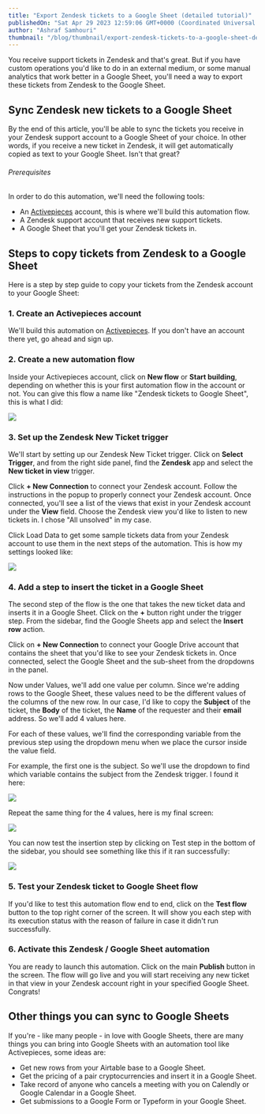 ```yaml
---
title: "Export Zendesk tickets to a Google Sheet (detailed tutorial)"
publishedOn: "Sat Apr 29 2023 12:59:06 GMT+0000 (Coordinated Universal Time)"
author: "Ashraf Samhouri"
thumbnail: "/blog/thumbnail/export-zendesk-tickets-to-a-google-sheet-detailed-tutorial.png"
---
```


You receive support tickets in Zendesk and that's great. But if you have custom operations you'd like to do in an external medium, or some manual analytics that work better in a Google Sheet, you'll need a way to export these tickets from Zendesk to the Google Sheet.

Sync Zendesk new tickets to a Google Sheet
------------------------------------------

By the end of this article, you'll be able to sync the tickets you receive in your Zendesk support account to a Google Sheet of your choice. In other words, if you receive a new ticket in Zendesk, it will get automatically copied as text to your Google Sheet. Isn't that great?

###### Prerequisites

In order to do this automation, we'll need the following tools:

*   An [Activepieces](https://cloud.activepieces.com/sign-up) account, this is where we'll build this automation flow.
*   A Zendesk support account that receives new support tickets.
*   A Google Sheet that you'll get your Zendesk tickets in.

Steps to copy tickets from Zendesk to a Google Sheet
----------------------------------------------------

Here is a step by step guide to copy your tickets from the Zendesk account to your Google Sheet:

### 1\. Create an Activepieces account

We'll build this automation on [Activepieces](https://cloud.activepieces.com/sign-up). If you don't have an account there yet, go ahead and sign up.

### 2\. Create a new automation flow

Inside your Activepieces account, click on **New flow** or **Start building**, depending on whether this is your first automation flow in the account or not. You can give this flow a name like "Zendesk tickets to Google Sheet", this is what I did:

![](https://uploads-ssl.webflow.com/62c21c5254de25f99c48bdfe/644d0fd418c79944ccde7961_Screenshot%202023-04-29%20at%2015.38.30.png)

### 3\. Set up the Zendesk New Ticket trigger

We'll start by setting up our Zendesk New Ticket trigger. Click on **Select Trigger**, and from the right side panel, find the **Zendesk** app and select the **New ticket in view** trigger.

Click **+ New Connection** to connect your Zendesk account. Follow the instructions in the popup to properly connect your Zendesk account. Once connected, you'll see a list of the views that exist in your Zendesk account under the **View** field. Choose the Zendesk view you'd like to listen to new tickets in. I chose "All unsolved" in my case.

Click Load Data to get some sample tickets data from your Zendesk account to use them in the next steps of the automation. This is how my settings looked like:

![](https://uploads-ssl.webflow.com/62c21c5254de25f99c48bdfe/644d10ea069b0b520c71a50b_Screenshot%202023-04-29%20at%2015.41.57.png)

### 4\. Add a step to insert the ticket in a Google Sheet

The second step of the flow is the one that takes the new ticket data and inserts it in a Google Sheet. Click on the **+** button right under the trigger step. From the sidebar, find the Google Sheets app and select the **Insert row** action.

Click on **+ New Connection** to connect your Google Drive account that contains the sheet that you'd like to see your Zendesk tickets in. Once connected, select the Google Sheet and the sub-sheet from the dropdowns in the panel.

Now under Values, we'll add one value per column. Since we're adding rows to the Google Sheet, these values need to be the different values of the columns of the new row. In our case, I'd like to copy the **Subject** of the ticket, the **Body** of the ticket, the **Name** of the requester and their **email** address. So we'll add 4 values here.

For each of these values, we'll find the corresponding variable from the previous step using the dropdown menu when we place the cursor inside the value field.

For example, the first one is the subject. So we'll use the dropdown to find which variable contains the subject from the Zendesk trigger. I found it here:

![](https://uploads-ssl.webflow.com/62c21c5254de25f99c48bdfe/644d1269b401f925e16c6c1e_Screenshot%202023-04-29%20at%2015.49.21.png)

Repeat the same thing for the 4 values, here is my final screen:

![](https://uploads-ssl.webflow.com/62c21c5254de25f99c48bdfe/644d12b4410fbd6b6459a186_Screenshot%202023-04-29%20at%2015.50.39.png)

You can now test the insertion step by clicking on Test step in the bottom of the sidebar, you should see something like this if it ran successfully:

![](https://uploads-ssl.webflow.com/62c21c5254de25f99c48bdfe/644d12ff29267cd7542875ec_Screenshot%202023-04-29%20at%2015.51.48.png)

### 5\. Test your Zendesk ticket to Google Sheet flow

If you'd like to test this automation flow end to end, click on the **Test flow** button to the top right corner of the screen. It will show you each step with its execution status with the reason of failure in case it didn't run successfully.

### 6\. Activate this Zendesk / Google Sheet automation

You are ready to launch this automation. Click on the main **Publish** button in the screen. The flow will go live and you will start receiving any new ticket in that view in your Zendesk account right in your specified Google Sheet. Congrats!

Other things you can sync to Google Sheets
------------------------------------------

If you're - like many people - in love with Google Sheets, there are many things you can bring into Google Sheets with an automation tool like Activepieces, some ideas are:

*   Get new rows from your Airtable base to a Google Sheet.
*   Get the pricing of a pair cryptocurrencies and insert it in a Google Sheet.
*   Take record of anyone who cancels a meeting with you on Calendly or Google Calendar in a Google Sheet.
*   Get submissions to a Google Form or Typeform in your Google Sheet.


